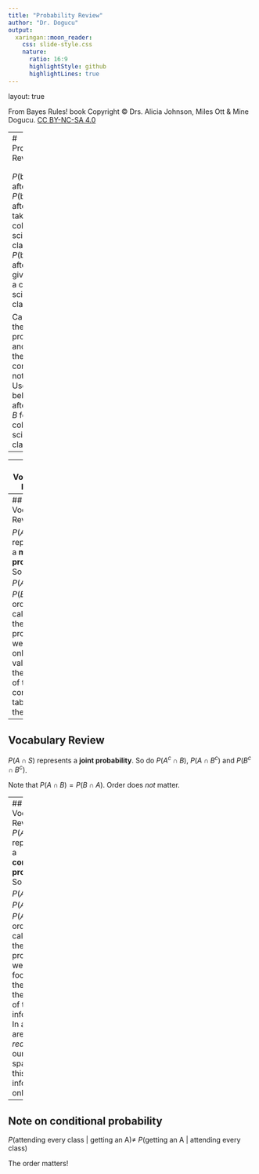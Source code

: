 ```yaml
---
title: "Probability Review"
author: "Dr. Dogucu"
output: 
  xaringan::moon_reader:
    css: slide-style.css
    nature:
      ratio: 16:9
      highlightStyle: github
      highlightLines: true
---
```


layout: true
  
<div class="my-header"></div>

<div class="my-footer"> From Bayes Rules! book
 Copyright &copy; Drs. Alicia Johnson, Miles Ott & Mine Dogucu. <a href="https://creativecommons.org/licenses/by-nc-sa/4.0/">CC BY-NC-SA 4.0</a></div> 

---
# Probability Review

<style type="text/css">
.tg  {border-collapse:collapse;border-spacing:0;}
.tg td{font-family:Arial, sans-serif;font-size:14px;padding:10px 5px;border-style:solid;border-width:1px;overflow:hidden;word-break:normal;border-color:black;}
.tg th{font-family:Arial, sans-serif;font-size:14px;font-weight:normal;padding:10px 5px;border-style:solid;border-width:1px;overflow:hidden;word-break:normal;border-color:black;}
.tg .tg-x5q1{font-size:16px;text-align:left;vertical-align:top}
.tg .tg-vox4{font-weight:bold;font-size:16px;text-align:left;vertical-align:top}
.tg .tg-cqfb{font-size:16px;text-align:left;vertical-align:middle}
</style>
<table class="tg" align="center">
  <tr>
    <th class="tg-x5q1"></th>
    <th class="tg-x5q1" colspan="2">Belief in afterlife</th>
    <th class="tg-x5q1"></th>
  </tr>
  <tr>
    <td class="tg-cqfb">Taken a college science class</td>
    <td class="tg-cqfb">Yes</td>
    <td class="tg-cqfb">No</td>
    <td class="tg-vox4">Total</td>
  </tr>
  <tr>
    <td class="tg-cqfb">Yes</td>
    <td class="tg-cqfb">2702</td>
    <td class="tg-cqfb">634</td>
    <td class="tg-vox4"><span style="font-weight:700">3336</span></td>
  </tr>
  <tr>
    <td class="tg-cqfb">No</td>
    <td class="tg-cqfb">3722</td>
    <td class="tg-cqfb">837</td>
    <td class="tg-vox4"><span style="font-weight:700">4559</span></td>
  </tr>
  <tr>
    <td class="tg-vox4">Total</td>
    <td class="tg-vox4">6424</td>
    <td class="tg-vox4"><span style="font-weight:bold">1471</span></td>
    <td class="tg-vox4">7895</td>
  </tr>
</table>


<p style="font-size: small">
Data from <a href ="https://gssdataexplorer.norc.org"> General Social Survey</a>
</p>

$P(\text{belief in afterlife})$ = ?
$P(\text{belief in afterlife and taken a college science class})$ = ?  
$P(\text{belief in afterlife given taken a college science class})$ = ?

Calculate these probabilities and write them using correct notation. Use $A$ for belief in afterlife and $B$ for college science class.
---
---
## Vocabulary Review

$P(A^C)$ is called __complement__ of event A and represents the probability of selecting someone that does not believe in afterlife.  

---
## Vocabulary Review

$P(A)$ represents a __marginal probability__. So do $P(B)$, $P(A^C)$ and $P(B^C)$. In order to calculate these probabilities we could only use the values in the margins of the contingency table, hence the name. 

---
## Vocabulary Review
$P(A \cap S)$ represents a __joint probability__. So do $P(A^c \cap B)$, $P(A\cap B^c)$ and $P(B^c\cap B^c)$. 

Note that $P(A\cap B) = P(B\cap A)$. Order does _not_ matter.

---
## Vocabulary Review
$P(A|B)$ represents a __conditional probability__. So do $P(A^c|B)$, $P(A | B^c)$ and $P(A^c|B^c)$. In order to calculate these probabilities we would focus on the row or the column of the given information. In a way we are _reducing_ our sample space to this given information only. 

---
## Note on conditional probability

$P(\text{attending every class | getting an A}) \neq$ $P(\text{getting an A | attending every class})$

The order matters!
